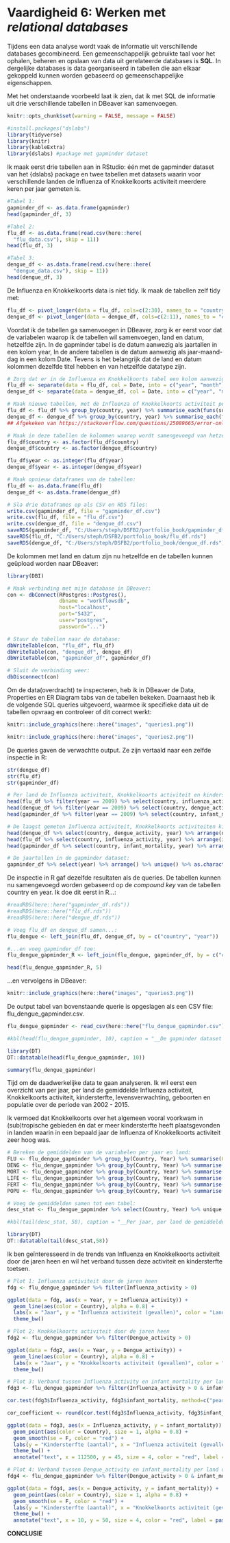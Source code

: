 # Vaardigheid 6: Werken met _relational databases_

Tijdens een data analyse wordt vaak de informatie uit verschillende databases gecombineerd. Een gemeenschappelijk gebruikte taal voor het ophalen, beheren en opslaan van data uit gerelateerde databases is __SQL__. In dergelijke databases is data georganiseerd in tabellen die aan elkaar gekoppeld kunnen worden gebaseerd op gemeenschappelijke eigenschappen.

Met het onderstaande voorbeeld laat ik zien, dat ik met SQL de informatie uit drie verschillende tabellen in DBeaver kan samenvoegen.

```r
knitr::opts_chunk$set(warning = FALSE, message = FALSE)

#install.packages("dslabs")
library(tidyverse)
library(knitr)
library(kableExtra)
library(dslabs) #package met gapminder dataset
```

Ik maak eerst drie tabellen aan in RStudio: één met de gapminder dataset van het {dslabs} package en twee tabellen met datasets waarin voor verschillende landen de Influenza of Knokkelkoorts activiteit meerdere keren per jaar gemeten is.

```r
#Tabel 1: 
gapminder_df <- as.data.frame(gapminder)
head(gapminder_df, 3)

#Tabel 2: 
flu_df <- as.data.frame(read.csv(here::here(
  "flu_data.csv"), skip = 11))
head(flu_df, 3)

#Tabel 3:
dengue_df <- as.data.frame(read.csv(here::here(
  "dengue_data.csv"), skip = 11))
head(dengue_df, 3)
```

De Influenza en Knokkelkoorts data is niet tidy. Ik maak de tabellen zelf tidy met:

```r
flu_df <- pivot_longer(data = flu_df, cols=c(2:30), names_to = "country", values_to = "influenza_activity")
dengue_df <- pivot_longer(data = dengue_df, cols=c(2:11), names_to = "country", values_to = "dengue_activity")
```

Voordat ik de tabellen ga samenvoegen in DBeaver, zorg ik er eerst voor dat de variabelen waarop ik de tabellen wil samenvoegen, land en datum, hetzelfde zijn. In de gapminder tabel is de datum aanwezig als jaartallen in een kolom year, In de andere tabellen is de datum aanwezig als jaar-maand-dag in een kolom Date. Tevens is het belangrijk dat de land en datum kolommen dezelfde titel hebben en van hetzelfde datatype zijn.

```r
# Zorg dat er in de Influenza en Knokkelkoorts tabel een kolom aanwezig is met de jaartallen, net als in de gapminder tabel:
flu_df <- separate(data = flu_df, col = Date, into = c("year", "month", "day"), sep = "-")
dengue_df <- separate(data = dengue_df, col = Date, into = c("year", "month", "day"), sep = "-")

# Maak nieuwe tabellen, met de Influenza of Knokkelkoorts activiteit per jaar i.p.v. per dag:
flu_df <- flu_df %>% group_by(country, year) %>% summarise_each(funs(sum), influenza_activity)
dengue_df <- dengue_df %>% group_by(country, year) %>% summarise_each(funs(sum), dengue_activity)
## Afgekeken van https://stackoverflow.com/questions/25089665/error-only-defined-on-a-data-frame-with-all-numeric-variables-with-ddply-on-lar

# Maak in deze tabellen de kolommen waarop wordt samengevoegd van hetzelfde datatype als in de gapminder tabel:
flu_df$country <- as.factor(flu_df$country)
dengue_df$country <- as.factor(dengue_df$country)

flu_df$year <- as.integer(flu_df$year)
dengue_df$year <- as.integer(dengue_df$year)

# Maak opnieuw dataframes van de tabellen:
flu_df <- as.data.frame(flu_df)
dengue_df <- as.data.frame(dengue_df)

# Sla drie dataframes op als CSV en RDS files:
write.csv(gapminder_df, file = "gapminder_df.csv")
write.csv(flu_df, file = "flu_df.csv")
write.csv(dengue_df, file = "dengue_df.csv")
saveRDS(gapminder_df, "C:/Users/steph/DSFB2/portfolio_book/gapminder_df.rds")
saveRDS(flu_df, "C:/Users/steph/DSFB2/portfolio_book/flu_df.rds")
saveRDS(dengue_df, "C:/Users/steph/DSFB2/portfolio_book/dengue_df.rds")
```

De kolommen met land en datum zijn nu hetzelfde en de tabellen kunnen geüpload worden naar DBeaver:

```r
library(DBI)

# Maak verbinding met mijn database in DBeaver:
con <- dbConnect(RPostgres::Postgres(),
                 dbname = "workflowsdb",
                 host="localhost",
                 port="5432",
                 user="postgres",
                 password="...")

# Stuur de tabellen naar de database:
dbWriteTable(con, "flu_df", flu_df)
dbWriteTable(con, "dengue_df", dengue_df)
dbWriteTable(con, "gapminder_df", gapminder_df)

# Sluit de verbinding weer:
dbDisconnect(con)
```

Om de data(overdracht) te inspecteren, heb ik in DBeaver de Data, Properties en ER Diagram tabs van de tabellen bekeken. Daarnaast heb ik de volgende SQL queries uitgevoerd, waarmee ik specifieke data uit de tabellen opvraag en controleer of dit correct werkt:

```r
knitr::include_graphics(here::here("images", "queries1.png"))

knitr::include_graphics(here::here("images", "queries2.png"))
```

De queries gaven de verwachtte output. Ze zijn vertaald naar een zelfde inspectie in R:

```r
str(dengue_df)
str(flu_df)
str(gapminder_df)

# Per land de Influenza activiteit, Knokkelkoorts activiteit en kindersterfte in 2009:
head(flu_df %>% filter(year == 2009) %>% select(country, influenza_activity, year))
head(dengue_df %>% filter(year == 2009) %>% select(country, dengue_activity, year))
head(gapminder_df %>% filter(year == 2009) %>% select(country, infant_mortality, year))

# De laagst gemeten Influenza activiteit, Knokkelkoorts activiteiten kindersterfte:
head(dengue_df %>% select(country, dengue_activity, year) %>% arrange(dengue_activity))
head(flu_df %>% select(country, influenza_activity, year) %>% arrange(influenza_activity))
head(gapminder_df %>% select(country, infant_mortality, year) %>% arrange(infant_mortality))

# De jaartallen in de gapminder dataset:
gapminder_df %>% select(year) %>% arrange() %>% unique() %>% as.character()
```

De inspectie in R gaf dezelfde resultaten als de queries. De tabellen kunnen nu samengevoegd worden gebaseerd op de _compound key_ van de tabellen country en year. Ik doe dit eerst in R...:


```r
#readRDS(here::here("gapminder_df.rds"))
#readRDS(here::here("flu_df.rds"))
#readRDS(here::here("dengue_df.rds"))

# Voeg flu_df en dengue_df samen...:
flu_dengue <- left_join(flu_df, dengue_df, by = c("country", "year"))

#...en voeg gapminder_df toe:
flu_dengue_gapminder_R <- left_join(flu_dengue, gapminder_df, by = c("country", "year"))

head(flu_dengue_gapminder_R, 5)
```

...en vervolgens in DBeaver:

```r
knitr::include_graphics(here::here("images", "queries3.png"))
```

De output tabel van bovenstaande querie is opgeslagen als een CSV file: flu_dengue_gapminder.csv.

```r
flu_dengue_gapminder <- read_csv(here::here("flu_dengue_gapminder.csv"))

#kbl(head(flu_dengue_gapminder, 10), caption = "__De gapminder dataset samengevoegd met de Influenza en \nKnokkelkoorts activiteit data__") %>% kable_styling(full_width = F, bootstrap_options = "striped", position = "left") %>% column_spec(1:5, bold = TRUE)

library(DT)
DT::datatable(head(flu_dengue_gapminder, 10))

summary(flu_dengue_gapminder)
```

Tijd om de daadwerkelijke data te gaan analyseren. Ik wil eerst een overzicht van per jaar, per land de gemiddelde Influenza activiteit, Knokkelkoorts activiteit, kindersterfte, levensverwachting, geboorten en populatie over de periode van 2002 - 2015. 

Ik vermoed dat Knokkelkoorts over het algemeen vooral voorkwam in (sub)tropische gebieden én dat er meer kindersterfte heeft plaatsgevonden in landen waarin in een bepaald jaar de Influenza of Knokkelkoorts activiteit zeer hoog was.

```r
# Bereken de gemiddelden van de variabelen per jaar en land:
FLU <- flu_dengue_gapminder %>% group_by(Country, Year) %>% summarise(Gem_Influenza_act = mean(Influenza_activity))
DENG <- flu_dengue_gapminder %>% group_by(Country, Year) %>% summarise(Gem_Knokkelkoorts_act = mean(Dengue_activity))
MORT <- flu_dengue_gapminder %>% group_by(Country, Year) %>% summarise(Gem_kindersterfte = mean(infant_mortality))
LIFE <- flu_dengue_gapminder %>% group_by(Country, Year) %>% summarise(Gem_levensverwachting= mean(life_expectancy))
FERT <- flu_dengue_gapminder %>% group_by(Country, Year) %>% summarise(Gem_geboorten = mean(fertility))
POPU <- flu_dengue_gapminder %>% group_by(Country, Year) %>% summarise(Gem_populatie = mean(population))

# Voeg de gemiddelden samen tot een tabel:
desc_stat <- flu_dengue_gapminder %>% select(Country, Year) %>% unique %>% mutate(FLU, DENG, MORT, LIFE, FERT, POPU) %>% arrange(Year)

#kbl(tail(desc_stat, 58), caption = "__Per jaar, per land de gemiddelden van de gemeten variabelen__") %>% kable_styling(full_width = F, bootstrap_options = "striped", position = "left") %>% column_spec(1:2, bold = TRUE)

library(DT)
DT::datatable(tail(desc_stat,58))
```

Ik ben geïnteresseerd in de trends van Influenza en Knokkelkoorts activiteit door de jaren heen en wil het verband tussen deze activiteit en kindersterfte toetsen.

```r
# Plot 1: Influenza activiteit door de jaren heen
fdg <- flu_dengue_gapminder %>% filter(Influenza_activity > 0)

ggplot(data = fdg, aes(x = Year, y = Influenza_activity)) +
  geom_line(aes(color = Country), alpha = 0.8) +
  labs(x = "Jaar", y = "Influenza activiteit (gevallen)", color = "Land") +
  theme_bw()
```

```r
# Plot 2: Knokkelkoorts activiteit door de jaren heen
fdg2 <- flu_dengue_gapminder %>% filter(Dengue_activity > 0)

ggplot(data = fdg2, aes(x = Year, y = Dengue_activity)) +
  geom_line(aes(color = Country), alpha = 0.8) +
  labs(x = "Jaar", y = "Knokkelkoorts activiteit (gevallen)", color = "Land") +
  theme_bw()
```

```r
# Plot 3: Verband tussen Influenza_activity en infant_mortality per land door de jaren heen
fdg3 <- flu_dengue_gapminder %>% filter(Influenza_activity > 0 & infant_mortality > 0)

cor.test(fdg3$Influenza_activity, fdg3$infant_mortality, method=c("pearson")) #p-value = 0.6713, geen stat. sig. verband

cor_coefficient <- round(cor.test(fdg3$Influenza_activity, fdg3$infant_mortality, method=c("pearson"))$estimate,2)

ggplot(data = fdg3, aes(x = Influenza_activity, y = infant_mortality)) +
  geom_point(aes(color = Country), size = 1, alpha = 0.8) +
  geom_smooth(se = F, color = "red") +
  labs(y = "Kindersterfte (aantal)", x = "Influenza activiteit (gevallen)") +
  theme_bw() +
  annotate("text", x = 112500, y = 45, size = 4, color = "red", label = paste("Pearson's r = ", cor_coefficient))
```

```r
# Plot 4: Verband tussen Dengue_activity en infant_mortality per land door de jaren heen
fdg4 <- flu_dengue_gapminder %>% filter(Dengue_activity > 0 & infant_mortality > 0)

ggplot(data = fdg4, aes(x = Dengue_activity, y = infant_mortality)) +
  geom_point(aes(color = Country), size = 1, alpha = 0.8) +
  geom_smooth(se = F, color = "red") +
  labs(y = "Kindersterfte (aantal)", x = "Knokkelkoorts activiteit (gevallen)") +
  theme_bw() +
  annotate("text", x = 10, y = 50, size = 4, color = "red", label = paste("Pearson's r = ", cor_coefficient))
```

__CONCLUSIE__
